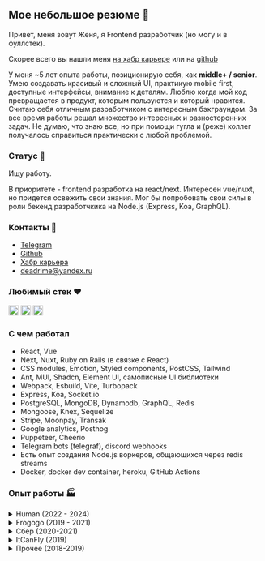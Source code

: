 
## Мое небольшое резюме 👋
Привет, меня зовут Женя, я Frontend разработчик (но могу и в фуллстек). 

Скорее всего вы нашли меня [на хабр карьере](https://moikrug.ru/deadrime) или на [github](https://github.com/deadrime)

У меня ~5 лет опыта работы, позиционирую себя, как <b>middle+ / senior</b>. 
Умею создавать красивый и сложный UI, практикую mobile first, доступные интерфейсы, внимание к деталям.
Люблю когда мой код превращается в продукт, которым пользуются и который нравится.
Считаю себя отличным разработчиком с интересным бэкграундом. За все время работы решал множество интересных и разносторонних задач.
Не думаю, что знаю все, но при помощи гугла и (реже) коллег получалось справиться практически с любой проблемой.

### Статус 💬
Ищу работу.

В приоритете - frontend разработка на react/next.
Интересен vue/nuxt, но придется освежить свои знания.
Мог бы попробовать свои силы в роли бекенд разработчкика на Node.js (Express, Koa, GraphQL).

### Контакты 🤙

- [Telegram](https://t.me/deadrime)
- [Github](https://github.com/deadrime)
- [Хабр карьера](https://career.habr.com/deadrime)
- [deadrime@yandex.ru](mailto:deadrime@yandex.ru)

### Любимый стек ❤️ 

<div className="flex gap-2">
  <img alt="Typescript" src="https://upload.wikimedia.org/wikipedia/commons/4/4c/Typescript_logo_2020.svg" width="20px" />
  <img alt="React" src="https://cdn.worldvectorlogo.com/logos/react-1.svg" width="20px" />
  <img alt="GraphQL" src="https://upload.wikimedia.org/wikipedia/commons/thumb/1/17/GraphQL_Logo.svg/2048px-GraphQL_Logo.svg.png" width="20px" />
</div>

### С чем работал

- React, Vue
- Next, Nuxt, Ruby on Rails (в связке с React)
- CSS modules, Emotion, Styled components, PostCSS, Tailwind
- Ant, MUI, Shadcn, Element UI, самописные UI библиотеки
- Webpack, Esbuild, Vite, Turbopack
- Express, Koa, Socket.io
- PostgreSQL, MongoDB, Dynamodb, GraphQL, Redis
- Mongoose, Knex, Sequelize
- Stripe, Moonpay, Transak
- Google analytics, Posthog
- Puppeteer, Cheerio
- Telegram bots (telegraf), discord webhooks
- Есть опыт создания Node.js воркеров, общающихся через redis streams
- Docker, docker dev container,  heroku, GitHub Actions

### Опыт работы 🏭 

<details>
  <summary>Human (2022 - 2024)</summary>
  
  HumanIPO - американский стартап, основная идея которого - дать возможность любому человеку
  выпустить свой токен (акции), провести свое IPO и раунды инвестиций.
  Когда я пришел, нужно было провести перезапуск продукта.
  Небольшой командой мы собирали рабочие прототипы приложения, тестировали их на юзерах,
  показывали инвесторам, искали наиболее удачный концепт.
  Прошли несколько итераций, среди всех прототипов могу выделить несколько
  наиболее состоявшихся - 

<ul>
  <li>
    Приложение для запуска собственного токена. Основной функционал - маркет, где можно было трейдить и покупать токены, реквесты - возможность обменять свои токены на некую услугу и раунды - возможность осуществить сбор денег и распределить свои токены среди участников.
  </li>
  <li>
    Социальная сеть для nft artist's. Основной функционал - выпуск собственных nft, коллекции, минтинг nft как аналог репоста + стандартные социальные штуки вроде фида, чата, фолловеров. 
  </li>
  <li>
    Приложение для инвестиций, где можно создать раунды финансирования и найти инвесторов, из функционала - работа с фиат платежами (stripe), инвайты, эндорсменты, различные структуры раундов (публичные/приватные).
  </li>
  <li>
    Приложение для криптолудоманов, где можно запускать свои предикшены на любой исход.
  </li>
</ul>

 Стек:

    <div className="flex gap-2">
      <IconNext height={20} className="fill-current"/>
      <IconReact height={20} />
      <IconNode height={20} />
      <IconTs height={20} />
    </div>
    Интересные задачи:
  
  <ul>
    <li>
      Система надежных транзакций. Нам необходимо было создавать/обновлять сущности в нашей бд после успешно выполненной транзакции. При этом важно было учесть, что транзакция может не пройти (например недостаточный баланс, ограничение контракта или сеть чейна прилегла). В результате получилась довольно сложная система из 2 воркеров (tx monitor, tx finalizer) в связке удобными компонентами и хуками на фронте. 
    </li>
    <li>
      Самописный брокер сообщений на Redis Streams. Наши воркеры и приложения крутились в k8s, нужно было как-то реализовать общение между ними. В результате получился https://github.com/deadrime/redis-events-queue
    </li>
    <li>
      Воркер для создание красивых image preview для постов. Реализовал при помощи puppeter, в котором рендерил сгенерированный реактом html.
    </li>
    <li>
     Система UI компонентов с широкими возможностями по кастомизации. У нас постоянно все менялось, нужна была такая система компонетов, где можно быстро поменять цвета, размеры, сделать из светлой темы темную, задать у всех компонетов глобальный border-radius/border-width и т.д. Реализовал при помощи rem + css variables + свой ThemeProvider. Так же настроил сборку через vite и паблишинг в наш package registry. Бонусом получили уменьшенный размер бандла, до этого использовали довольно тяжелый antd. Вынес компонент формы в отдельную либу, можно посмотреть тут https://github.com/deadrime/react-any-shape-form
    </li>
    <li>
      Лямбда функция для сжатия картинок на лету. Хотели экономить место на пользовательских аватарах и картинках в постах. При помощи sharp в связке с aws-sdk сделал автоматическую конвертацию в webp, сжатие и ресайзинг (3 размера - thumb, medium, large).
    </li>
    <li>
     Миграция с less на нативный CSS + PostCSS. У нас достаточно медленно работал локальный дев сервер (страницы рендерились за 10 секунд), в процессе ресерча я обнаружил, что это частично связано с less и теми костылями, которые заставляли его работать в связке с next. После миграции удалось отказаться от старых зависимостей, которые не позволяли обновится на 14-й next и использовать turbopack. В результате локальный дев сервер стал работать гораздо быстрее (3 секунды против 10).
    </li>
  </ul>

</details>

<details>
  <summary>Frogogo (2019 - 2021)</summary>
  
    Frogogo - маркетплейс с прикольной системой лояльности. Удаленка, недельные спринты, утренний стендап, карточки в трелло. Когда я только пришел - на фронте жили своей жизнью jQuery + stimulus.
  
  
    Интересные задачи:
  
  <ul>
    <li>
      Написал библиотеку для UI компонентов на React + Typescript, настроил Storybook
    </li>
    <li>
      Переписал все сложные интерфейсные моменты на React. Например - корзину, поиск, выбор пунта выдачи на карте.
    </li>
    <li>
      Настроил всю инфраструктуру фронта, вначале все было завязано на вебпак, потом перешли на esbuild
    </li>
    <li>
      Интересным опытом было настроить SSR react-а для ruby on rails (удовольствие сомнительное)
    </li>
    <li>
      Реализовал табло для пунктов выдачи (номер заказа, статус). 
    </li>
  </ul>
   Стек:
      <div className="flex gap-2">
        <IconReact height={20} />
        <IconTs height={20} />
        <IconRails height={20} />
        <IconWebpack height={20} />
        <IconEsBuild height={20} />
        <IconStorybook height={20} />
      </div>
</details>

<details>
  <summary>Сбер (2020-2021)</summary>
  
  Я работал в подразделении **SberDevices**, там мы разрабатывали пользовательский интерфейс приложений, которые запускаются на **sberportal** и **sberbox**.
  Утонул в NDA, так что без излишних подробностей.

  Работал над:

  <ul>
    <li>
      **Супер Шеф** - приложка с готовыми рецептами
    </li>
    <li>
      **S7 airlines** - приложка для заказа билетов
    </li>
    <li>
      **izi.TRAVEL** - приложка для проснушивания аудиогидов
    </li>
    <li>
      **Готовая еда** - приложка для заказа со всяких деливери
    </li>
  </ul>

  Получил очень интересный опыт создания доступных (a11y) интерфейсов, так как любое приложение должно было поддерживать управление с пульта, при помощи сенсорного экрана и голоса.
  
  Основной стек:

  <div className="flex gap-2">
    <IconReact height={20} />
    <IconTs height={20} />
  </div>
</details>

<details>
  <summary>ItCanFly (2019)</summary>
    <ul>
    
      <li>
        Создавал графики на <b>chart.js</b>. Различная статистика, курс валют и т.п.
      
      <div className="flex gap-2">
        <IconReact height={20} />
        <IconTs height={20} />
      </div>
      </li>
      <li>
        Учавствовал в разработке сайта для антикафе https://ziferblat.net/

        <div className="flex gap-2">
          <IconReact height={20} />
          <IconTs height={20} />
          <IconGraphQL height={20} />
          <IconApollo className="fill-current" height={20} />
          <img alt="Emotion Js" src="https://raw.githubusercontent.com/emotion-js/emotion/main/emotion.png" width="20px" /> 
        </div>
        
      </li>
      <li>
        Написал телеграмм бота для персонала. В боте можно выбрать рабочие смены, провести инвентаризацию.
        
        <div className="flex gap-2">
          <IconTs height={20} />
          <IconGraphQL height={20} />
          <IconNode height={20} />
        </div>
      </li>
  </ul>
</details>

<details>
  <summary>Прочее (2018-2019)</summary>

  Год работал в офисе, требовалось разрабатывать и поддерживать админку с различной статистикой, а так же интерфейс для операторов колл центра и корпоративный чат. Стек - vue.js, expess(позже переписал на koa), element ui. Ничего примечательного, типичное формошлепство, могу выделить пару своих заслуг - адаптацию под мобильную версию и переезд с express на koa, в процессе которого мы все отрефакторили. Еще из интересного - внедрил JWT аутентификацию, проповедовал БЭМ.

  <img alt="Node JS" src="https://user-images.githubusercontent.com/54556157/90980927-da4b1500-e566-11ea-98f2-6d56fff480e0.png" width="19px" /> 
  <img alt="Vue" src="https://upload.wikimedia.org/wikipedia/commons/thumb/9/95/Vue.js_Logo_2.svg/2367px-Vue.js_Logo_2.svg.png" width="22px" />
  <img alt="Element UI" src="https://iconape.com/wp-content/png_logo_vector/element-ui.png" width="20px" />
  <img alt="Webpack" src="https://cdn.icon-icons.com/icons2/2415/PNG/512/webpack_plain_logo_icon_146297.png" width="20px" />
</details>

